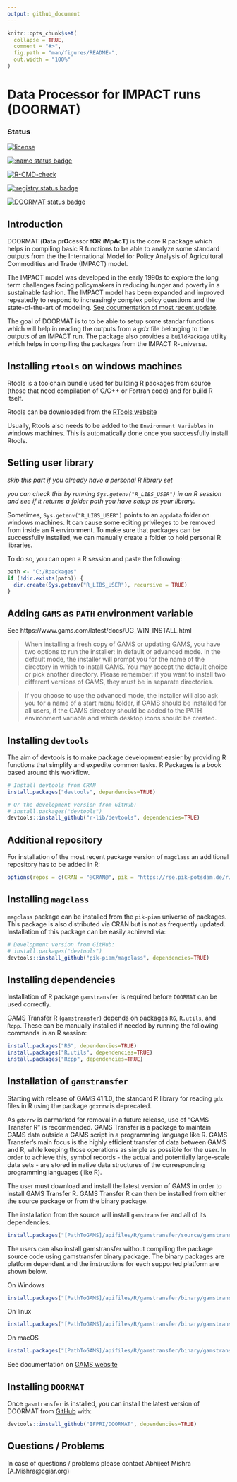 ```yaml
---
output: github_document
---
```


<!-- README.md is generated from README.Rmd. Please edit that file -->

```r
knitr::opts_chunk$set(
  collapse = TRUE,
  comment = "#>",
  fig.path = "man/figures/README-",
  out.width = "100%"
)
```

# Data Processor for IMPACT runs (DOORMAT)

### Status

<!-- badges: start -->
[![license](https://img.shields.io/badge/Licence-GPL%20(%3E%3D%203)-red)](https://github.com/IFPRI/reportIMPACT/blob/master/LICENSE.md)

[![:name status badge](https://ifpri.r-universe.dev/badges/:name)](https://ifpri.r-universe.dev)

[![R-CMD-check](https://github.com/IFPRI/DOORMAT/actions/workflows/R-CMD-check.yaml/badge.svg)](https://github.com/IFPRI/DOORMAT/actions/workflows/R-CMD-check.yaml)

[![:registry status badge](https://ifpri.r-universe.dev/badges/:registry)](https://ifpri.r-universe.dev)

[![DOORMAT status badge](https://ifpri.r-universe.dev/badges/DOORMAT)](https://ifpri.r-universe.dev)
<!-- badges: end -->

## Introduction

DOORMAT (**D**ata pr**O**cessor f**O**R i**M**p**A**c**T**) is the core R package which helps in compiling basic R functions to be able to analyze some standard outputs from the the International Model for Policy Analysis of Agricultural Commodities and Trade (IMPACT) model.

The IMPACT model was developed in the early 1990s to explore the long term challenges facing policymakers in reducing hunger and poverty in a sustainable fashion. The IMPACT model has been expanded and improved repeatedly to respond to increasingly complex policy questions and the state-of-the-art of modeling. [See documentation of most recent update](http://www.ifpri.org/publication/international-model-policy-analysis-agricultural-commodities-and-trade-impact-model-0).

The goal of DOORMAT is to to be able to setup some standar functions which will help in reading the outputs from a _gdx_ file belonging to the outputs of an IMPACT run. The package also provides a `buildPackage` utility which helps in compiling the packages from the IMPACT R-universe.

## Installing `rtools` on windows machines

Rtools is a toolchain bundle used for building R packages from source (those that need compilation of C/C++ or Fortran code) and for build R itself. 

Rtools can be downloaded from the [RTools website](https://cran.r-project.org/bin/windows/Rtools/)

Usually, Rtools also needs to be added to the `Environment Variables` in windows machines. This is automatically done once you successfully install Rtools.

## Setting user library

_skip this part if you already have a personal R library set_

_you can check this by running `Sys.getenv("R_LIBS_USER")` in an R session and see if it returns a folder path you have setup as your library._

Sometimes, `Sys.getenv("R_LIBS_USER")` points to an `appdata` folder on windows machines. It can cause some editing privileges to be removed from inside an R environment. To make sure that packages can be successfully installed, we can manually create a folder to hold personal R libraries.

To do so, you can open a R session and paste the following:

``` r
path <- "C:/Rpackages"
if (!dir.exists(path)) {
  dir.create(Sys.getenv("R_LIBS_USER"), recursive = TRUE)
}
```

## Adding `GAMS` as `PATH` environment variable

See https://www.gams.com/latest/docs/UG_WIN_INSTALL.html

> When installing a fresh copy of GAMS or updating GAMS, you have two options to run the installer: In default or advanced mode. In the default mode, the installer will prompt you for the name of the directory in which to install GAMS. You may accept the default choice or pick another directory. Please remember: if you want to install two different versions of GAMS, they must be in separate directories.

> If you choose to use the advanced mode, the installer will also ask you for a name of a start menu folder, if GAMS should be installed for all users, if the GAMS directory should be added to the PATH environment variable and which desktop icons should be created.

## Installing `devtools`

The aim of devtools is to make package development easier by providing R functions that simplify and expedite common tasks. R Packages is a book based around this workflow.

``` r
# Install devtools from CRAN
install.packages("devtools", dependencies=TRUE)

# Or the development version from GitHub:
# install.packages("devtools")
devtools::install_github("r-lib/devtools", dependencies=TRUE)

```

## Additional repository

For installation of the most recent package version of `magclass` an additional repository has to be added in R:

``` r
options(repos = c(CRAN = "@CRAN@", pik = "https://rse.pik-potsdam.de/r/packages"))

```

## Installing `magclass`

`magclass` package can be installed from the `pik-piam` universe of packages.
This package is also distributed via CRAN but is not as frequently updated.
Installation of this package can be easily achieved via:

``` r
# Development version from GitHub:
# install.packages("devtools")
devtools::install_github("pik-piam/magclass", dependencies=TRUE)

```

## Installing dependencies

Installation of R package `gamstransfer` is required before `DOORMAT` can be used correctly.

GAMS Transfer R (`gamstransfer`) depends on packages `R6`, `R.utils`, and `Rcpp`. These can be manually installed if needed by running the following commands in an R session:
``` r
install.packages("R6", dependencies=TRUE)
install.packages("R.utils", dependencies=TRUE)
install.packages("Rcpp", dependencies=TRUE)
```

## Installation of `gamstransfer`

Starting with release of GAMS 41.1.0, the standard R library for reading `gdx` files in R using the package `gdxrrw` is deprecated.

As `gdxrrw` is earmarked for removal in a future release, use of "GAMS Transfer R" is recommended. GAMS Transfer is a package to maintain GAMS data outside a GAMS script in a programming language like R. GAMS Transfer's main focus is the highly efficient transfer of data between GAMS and R, while keeping those operations as simple as possible for the user. In order to achieve this, symbol records - the actual and potentially large-scale data sets - are stored in native data structures of the corresponding programming languages (like R). 

The user must download and install the latest version of GAMS in order to install GAMS Transfer R. GAMS Transfer R can then be installed from either the source package or from the binary package.

The installation from the source will install `gamstransfer` and all of its dependencies.

``` r
install.packages("[PathToGAMS]/apifiles/R/gamstransfer/source/gamstransfer_r.tar.gz", dependencies=TRUE)
```
The users can also install gamstransfer without compiling the package source code using gamstransfer binary package. The binary packages are platform dependent and the instructions for each supported platform are shown below.

On Windows
``` r
install.packages("[PathToGAMS]/apifiles/R/gamstransfer/binary/gamstransfer.zip", type="binary")
```

On linux
``` r
install.packages("[PathToGAMS]/apifiles/R/gamstransfer/binary/gamstransfer.tar.gz")
```

On macOS
``` r
install.packages("[PathToGAMS]/apifiles/R/gamstransfer/binary/gamstransfer.tgz", type="binary")
```

See documentation on [GAMS website](https://www.gams.com/latest/docs/API_R_GAMSTRANSFER.html)

## Installing `DOORMAT`
Once `gasmtransfer` is installed, you can install the latest version of DOORMAT from
[GitHub](https://github.com/) with:

``` r
devtools::install_github("IFPRI/DOORMAT", dependencies=TRUE)
```

## Questions / Problems

In case of questions / problems please contact Abhijeet Mishra (A.Mishra@cgiar.org)
